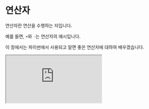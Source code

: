 # 연산자

연산자란 연산을 수행하는 자입니다.

예를 들면, `+`와 `-`는 연산자의 예시입니다.

이 장에서는 파이썬에서 사용되고 알면 좋은 연산자에 대하여 배우겠습니다.

<iframe
  loading="lazy"
  className="youtube"
  src="https://www.youtube.com/embed/sGZLq4VZW58"
  title="YouTube video player"
  allow="accelerometer; autoplay; clipboard-write; encrypted-media; gyroscope; picture-in-picture"
/>

## 산수 연산자

산수 연산자는 [숫자](/docs/python/data-types/number#%EA%B0%84%EB%8B%A8%ED%95%9C-%EA%B3%84%EC%82%B0)에서 배웠습니다.

## 할당 연산자

할당 연산자란 산수 연산자와 비슷하지만 산수 연산자의 결과 값을 변수 안에 저장합니다.

산수 연산자는 두 수를 비교하여 새로운 값을 돌려주는 성질이지만 할당 연산자는 변수의 값을 바꿉니다.

`+=`는 더하지만 원래 값에 또 다른 값을 더합니다.

예를 들면, 원래값이 1이고 += 연산자를 사용하여 2를 더하면 원래 변수의 값에 2를 더한 것이 변수 안에 저장됩니다. 즉 3이 저장됩니다.

`-=`, `_=`, `/=`, `**=`, `%=`, `//=` 등 있습니다.

<iframe
  loading="lazy"
  title="Python IDLE Trinket"
  src="https://trinket.io/embed/python3/6bc8341f11"
  height="400"
/>

## 비교 연산자

비교 연산자란 두 값을 비교하는 연산자입니다.

예를 들면 `==`는 두 값이 같은지 알려주는 연산자이고 불리언을 돌려줍니다.

`==` 두 값을 비교합니다.

`!=` 는 두 값을 대조합니다.

`>` 는 두 값 중 큰 값이 무엇인지 알려줍니다.

`>=` 는 두 값이 크거나 같은지 알려줍니다.

`<` 는 두 값 중 더 작은 것이 무엇인지 알려줍니다.

<iframe
  loading="lazy"
  title="Python IDLE Trinket"
  src="https://trinket.io/embed/python3/39a09b977e"
  height="400"
/>


<Quiz
  quiz={{
    quizTitle: '파이썬 퀴즈 8',
    quizSynopsis: '연산자를 사용해서 숫자와 친해지기!',
    nrOfQuestions: '4',
    questions: [
      {
        question: '(1 + 2) * 3 == 6',
        questionType: 'text',
        answerSelectionType: 'single',
        answers: ['True', 'False'],
        correctAnswer: '2',
        explanation:
          '1 + 2는 3이어서 3 * 3은 9인데 6이라는 값이 정답입니다. 그래스 False입니다',
        point: '25',
      },
      {
        question: '1 + 2 + 3 <= 6',
        questionType: 'text',
        answerSelectionType: 'single',
        answers: ['True', 'False'],
        correctAnswer: '1',
        explanation: '1 + 2 + 3은 6이니 6보다 작거나 같습니다.',
        point: '25',
      },
      {
        question: '1 + 2 + 3 != 6',
        questionType: 'text',
        answerSelectionType: 'single',
        answers: ['True', 'False'],
        correctAnswer: '2',
        explanation:
          '1 + 2 + 3은 6이니 6과 다르지 않기 때문에 정답은 False입니다',
        point: '25',
      },
      {
        question: '1 + 2 + 3 > 6',
        questionType: 'text',
        answerSelectionType: 'single',
        answers: ['True', 'False'],
        correctAnswer: '2',
        explanation: '1 + 2 + 3은 6인데 6보다 크지 않으니 False입니다',
        point: '25',
      },
    ],
  }}
/>
